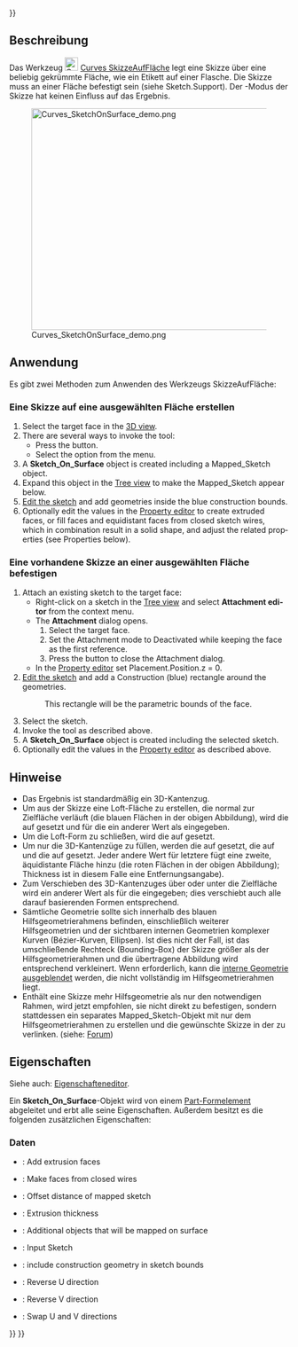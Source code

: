 <languages/>
{{UnfinishedDocu{{#translation:}}}}

{{Docnav/de
|[[Curves_IsoCurve/de|IsoKurve]]
|[[Curves_Sweep2Rails/de|Sweep2Rails]]
|[[Curves_Workbench/de|Curves]]
|IconL=Curves_IsoCurve.svg
|IconR=Curves_Sweep2Rails.svg
|IconC=Curves_workbench_icon.svg
}}

{{GuiCommand/de
|Name=Curves SketchOnSurface
|Name/de=Curves SkizzeAufFläche
|MenuLocation=Surfaces → Sketch on Surface
|Workbenches=[[Curves_Workbench/de|Curves]]
}}

<span id="Description"></span>
==Beschreibung==

Das Werkzeug [[Image:Curves_SketchOnSurface.svg|24px]] [[Curves_SketchOnSurface/de|Curves SkizzeAufFläche]] legt eine Skizze über eine beliebig gekrümmte Fläche, wie ein Etikett auf einer Flasche.
Die Skizze muss an einer Fläche befestigt sein (siehe Sketch.Support).
Der {{incode|Map}}-Modus der Skizze hat keinen Einfluss auf das Ergebnis.

[[File:Curves_SketchOnSurface_demo.png|600x400px]]

{{Caption|Die Abbildung zeigt ein {{incode|Sketch_On_Surface}}-Objekt auf einer Zylinderfläche aufgebracht (links) und die zugrundeliegende Skizze im Bearbeitungsmodus (rechts)}}

<span id="Usage"></span>
==Anwendung==

Es gibt zwei Methoden zum Anwenden des Werkzeugs SkizzeAufFläche:

<span id="Creating_a_sketch_on_a_selected_face"></span>
===Eine Skizze auf eine ausgewählten Fläche erstellen===

<div lang="en" dir="ltr" class="mw-content-ltr">
# Select the target face in the [[3D_view|3D view]].
# There are several ways to invoke the tool:
#* Press the {{Button|[[Image:Curves_SketchOnSurface.svg|16px]] [[Curves_SketchOnSurface|Sketch on Surface]]}} button.
#* Select the {{MenuCommand|Surfaces → [[Image:Curves_SketchOnSurface.svg|16px]] Sketch on Surface}} option from the menu.
# A '''Sketch_On_Surface''' object is created including a Mapped_Sketch object.
# Expand this object in the [[Tree_view|Tree view]] to make the Mapped_Sketch appear below.
# [[Sketcher EditSketch|Edit the sketch]] and add geometries inside the blue construction bounds.
# Optionally edit the values in the [[Property_editor|Property editor]] to create extruded faces, or fill faces and equidistant faces from closed sketch wires, which in combination result in a solid shape, and adjust the related properties (see Properties below).
</div>

<span id="Attaching_an_existing_sketch_to_a_selected_face"></span>
===Eine vorhandene Skizze an einer ausgewählten Fläche befestigen===

<div lang="en" dir="ltr" class="mw-content-ltr">
# Attach an existing sketch to the target face:
#* Right-click on a sketch in the [[Tree_view|Tree view]] and select '''Attachment editor''' from the context menu.
#* The '''Attachment''' dialog opens.
#*# Select the target face.
#*# Set the Attachment mode to Deactivated while keeping the face as the first reference.
#*# Press the {{Button|OK}} button to close the Attachment dialog.
#* In the [[Property_editor|Property editor]] set Placement.Position.z = 0.
# [[Sketcher EditSketch|Edit the sketch]] and add a Construction (blue) rectangle around the geometries.
#: This rectangle will be the parametric bounds of the face.
# Select the sketch.
# Invoke the tool as described above.
# A '''Sketch_On_Surface''' object is created including the selected sketch.
# Optionally edit the values in the [[Property_editor|Property editor]] as described above.
</div>

<span id="Notes"></span>
==Hinweise==

* Das Ergebnis ist standardmäßig ein 3D-Kantenzug.
* Um aus der Skizze eine Loft-Fläche zu erstellen, die normal zur Zielfläche verläuft (die blauen Flächen in der obigen Abbildung), wird die {{PropertyData/de|Fill Extrusion}} auf {{True}} gesetzt und für die {{PropertyData/de|Thickness}} ein anderer Wert als {{Value|0.0}} eingegeben.
* Um die Loft-Form zu schließen, wird die {{PropertyData/de|Fill Faces}} auf {{True}} gesetzt.
* Um nur die 3D-Kantenzüge zu füllen, werden die {{PropertyData/de|Fill Extrusion}} auf {{False}} gesetzt, die {{PropertyData/de|Fill Faces}} auf {{True}} und die {{PropertyData/de|Thickness}} auf {{Value|0.0}} gesetzt. Jeder andere Wert für letztere fügt eine zweite, äquidistante Fläche hinzu (die roten Flächen in der obigen Abbildung); Thickness ist in diesem Falle eine Entfernungsangabe).
* Zum Verschieben des 3D-Kantenzuges über oder unter die Zielfläche wird ein anderer Wert als {{Value|0.0}} für die {{PropertyData/de|Offset}} eingegeben; dies verschiebt auch alle darauf basierenden Formen entsprechend.
* Sämtliche Geometrie sollte sich innerhalb des blauen Hilfsgeometrierahmens befinden, einschließlich weiterer Hilfsgeometrien und der sichtbaren internen Geometrien komplexer Kurven (Bézier-Kurven, Ellipsen). Ist dies nicht der Fall, ist das umschließende Rechteck (Bounding-Box) der Skizze größer als der Hilfsgeometrierahmen und die übertragene Abbildung wird entsprechend verkleinert. Wenn erforderlich, kann die [[Sketcher_RestoreInternalAlignmentGeometry/de|interne Geometrie ausgeblendet]] werden, die nicht vollständig im Hilfsgeometrierahmen liegt.
* Enthält eine Skizze mehr Hilfsgeometrie als nur den notwendigen Rahmen, wird jetzt empfohlen, sie nicht direkt zu befestigen, sondern stattdessen ein separates Mapped_Sketch-Objekt mit nur dem Hilfsgeometrierahmen zu erstellen und die gewünschte Skizze in der {{PropertyData/de|Extra Objects}} zu verlinken. (siehe: [https://forum.freecad.org/viewtopic.php?p=819612&hilit=Sketch+on+Surface#p819622 Forum])

<span id="Properties"></span>
==Eigenschaften==

Siehe auch: [[Property_editor/de|Eigenschafteneditor]].

Ein '''Sketch_On_Surface'''-Objekt wird von einem [[Part_Feature/de|Part-Formelement]] abgeleitet und erbt alle seine Eigenschaften. Außerdem besitzt es die folgenden zusätzlichen Eigenschaften:

<span id="Data"></span>
===Daten===

{{TitleProperty|Settings}}

<div lang="en" dir="ltr" class="mw-content-ltr">
* {{PropertyData|Fill Extrusion|Bool}}: Add extrusion faces
* {{PropertyData|Fill Faces|Bool}}: Make faces from closed wires
* {{PropertyData|Offset|Float}}: Offset distance of mapped sketch
* {{PropertyData|Thickness|Float}}: Extrusion thickness
</div>

{{TitleProperty|SketchOnSurface}}

<div lang="en" dir="ltr" class="mw-content-ltr">
* {{PropertyData|Extra Objects|LinkList}}: Additional objects that will be mapped on surface
* {{PropertyData|Sketch|Link}}: Input Sketch
</div>

{{TitleProperty|Touchup}}

<div lang="en" dir="ltr" class="mw-content-ltr">
* {{PropertyData|Construction Bounds|Bool}}: include construction geometry in sketch bounds
* {{PropertyData|Reverse U|Bool}}: Reverse U direction
* {{PropertyData|Reverse V|Bool}}: Reverse V direction
* {{PropertyData|Swap UV|Bool}}: Swap U and V directions
</div>


{{Docnav/de
|[[Curves_IsoCurve/de|IsoKurve]]
|[[Curves_Sweep2Rails/de|Sweep2Rails]]
|[[Curves_Workbench/de|Curves]]
|IconL=Curves_IsoCurve.svg
|IconR=Curves_Sweep2Rails.svg
|IconC=Curves_workbench_icon.svg
}}

{{Curves Tools navi{{#translation:}}}}
{{Userdocnavi{{#translation:}}}}
